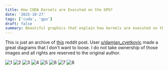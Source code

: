 ```yaml
---
title: How CUDA Kernels are Executed on the GPU?
date: '2025-10-27'
tags: ['cuda', 'gpu']
draft: false
summary: Beautiful graphics that explain how kernels are executed on the GPU
---
```

This is just an archive of [this](https://www.reddit.com/r/CUDA/comments/1ofvfpe/how_cuda_kernels_are_executed_on_the_gpu/) reddit post.
User [u/damjan_cvetkovic](https://www.reddit.com/user/damjan_cvetkovic) made a great diagrams that I don't want to loose. I do not take ownership of those images and all rights are reserved to the original author.



![1](/static/images/how_cuda_executes/1.webp)
![2](/static/images/how_cuda_executes/2.webp)
![3](/static/images/how_cuda_executes/3.webp)
![4](/static/images/how_cuda_executes/4.webp)
![5](/static/images/how_cuda_executes/5.webp)
![6](/static/images/how_cuda_executes/6.webp)
![7](/static/images/how_cuda_executes/7.webp)
![8](/static/images/how_cuda_executes/8.webp)

